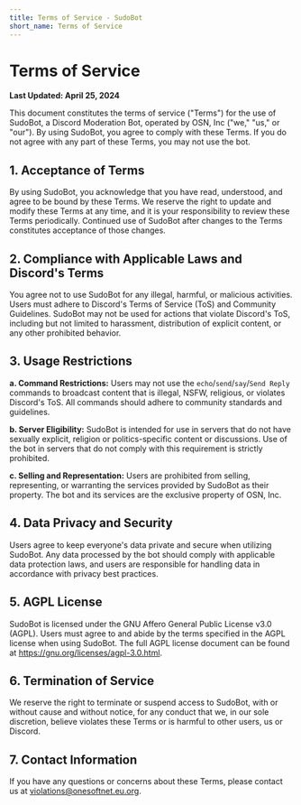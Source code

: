```yaml
---
title: Terms of Service - SudoBot
short_name: Terms of Service
---
```


# Terms of Service

**Last Updated: April 25, 2024**

This document constitutes the terms of service ("Terms") for the use of SudoBot, a Discord Moderation Bot, operated by OSN, Inc ("we," "us," or "our"). By using SudoBot, you agree to comply with these Terms. If you do not agree with any part of these Terms, you may not use the bot.

## 1. Acceptance of Terms

By using SudoBot, you acknowledge that you have read, understood, and agree to be bound by these Terms. We reserve the right to update and modify these Terms at any time, and it is your responsibility to review these Terms periodically. Continued use of SudoBot after changes to the Terms constitutes acceptance of those changes.

## 2. Compliance with Applicable Laws and Discord's Terms

You agree not to use SudoBot for any illegal, harmful, or malicious activities. Users must adhere to Discord's Terms of Service (ToS) and Community Guidelines. SudoBot may not be used for actions that violate Discord's ToS, including but not limited to harassment, distribution of explicit content, or any other prohibited behavior.

## 3. Usage Restrictions

**a. Command Restrictions:** Users may not use the `echo`/`send`/`say`/`Send Reply` commands to broadcast content that is illegal, NSFW, religious, or violates Discord's ToS. All commands should adhere to community standards and guidelines.

**b. Server Eligibility:** SudoBot is intended for use in servers that do not have sexually explicit, religion or politics-specific content or discussions. Use of the bot in servers that do not comply with this requirement is strictly prohibited.

**c. Selling and Representation:** Users are prohibited from selling, representing, or warranting the services provided by SudoBot as their property. The bot and its services are the exclusive property of OSN, Inc.

## 4. Data Privacy and Security

Users agree to keep everyone's data private and secure when utilizing SudoBot. Any data processed by the bot should comply with applicable data protection laws, and users are responsible for handling data in accordance with privacy best practices.

## 5. AGPL License

SudoBot is licensed under the GNU Affero General Public License v3.0 (AGPL). Users must agree to and abide by the terms specified in the AGPL license when using SudoBot. The full AGPL license document can be found at https://gnu.org/licenses/agpl-3.0.html.

## 6. Termination of Service

We reserve the right to terminate or suspend access to SudoBot, with or without cause and without notice, for any conduct that we, in our sole discretion, believe violates these Terms or is harmful to other users, us or Discord.

## 7. Contact Information

If you have any questions or concerns about these Terms, please contact us at violations@onesoftnet.eu.org.
